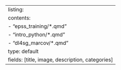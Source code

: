 ---
listing: 
  contents: 
    - "epss_training/*.qmd"
    - "intro_python/*.qmd"
    - "dl4sg_marcov/*.qmd"
  type: default
  fields: [title, image, description, categories]
---